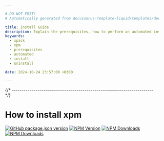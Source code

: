 ```yaml
---

# DO NOT EDIT!
# Automatically generated from docusaurus-template-liquid/templates/docusaurus.

title: Install Guide
description: Explain the prerequisites, how to perform an automated installation, how to uninstall.
keywords:
  - xpack
  - xpm
  - prerequisites
  - automated
  - install
  - uninstall

date: 2024-10-24 23:57:00 +0300

---
```



{/* ------------------------------------------------------------------------ */}

# How to install xpm

[![GitHub package.json version](https://img.shields.io/github/package-json/v/xpack/xpm-js?color=blue)](https://github.com/xpack/xpm-js/blob/master/package.json)
[![NPM Version](https://img.shields.io/npm/v/xpm?color=green)](https://www.npmjs.com/package/xpm/)
[![NPM Downloads](https://img.shields.io/npm/d18m/xpm)](https://www.npmjs.com/package/xpm/)
[![NPM Downloads](https://img.shields.io/npm/dw/xpm)](https://www.npmjs.com/package/xpm/)

<Content />
